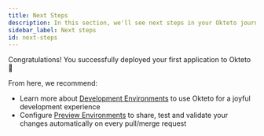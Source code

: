 ```yaml
---
title: Next Steps
description: In this section, we'll see next steps in your Okteto journey
sidebar_label: Next steps
id: next-steps
---
```


Congratulations! You successfully deployed your first application to Okteto 🚀

From here, we recommend:

- Learn more about [Development Environments](deploy/development-environments.mdx) to use Okteto for a joyful development experience
- Configure [Preview Environments](preview/overview.mdx) to share, test and validate your changes automatically on every pull/merge request